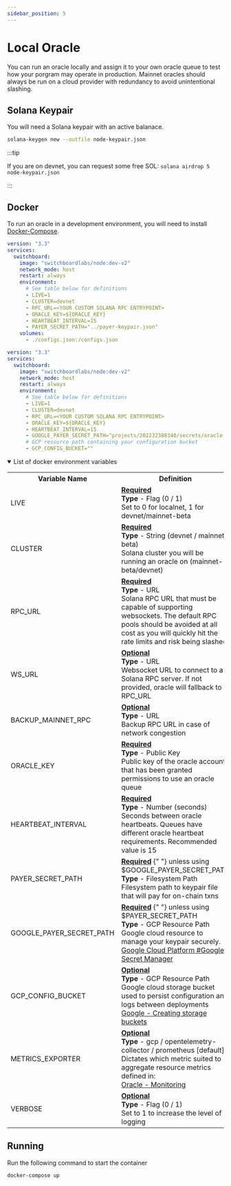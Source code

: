 ```yaml
---
sidebar_position: 5
---
```


# Local Oracle

You can run an oracle locally and assign it to your own oracle queue to test how your porgram may operate in production. Mainnet oracles should always be run on a cloud provider with redundancy to avoid unintentional slashing.

## Solana Keypair

You will need a Solana keypair with an active balanace.

```bash
solana-keygen new --outfile node-keypair.json
```

:::tip

If you are on devnet, you can request some free SOL: `solana airdrop 5 node-keypair.json`

:::

## Docker

To run an oracle in a development environment, you will need to install [Docker-Compose](https://docs.docker.com/compose/install/).


<Tabs>
<TabItem value="local" label="Local Machine" default>

```yaml title="docker-compose.yml"
version: "3.3"
services:
  switchboard:
    image: "switchboardlabs/node:dev-v2"
    network_mode: host
    restart: always
    environment:
      # See table below for definitions
      - LIVE=1
      - CLUSTER=devnet
      - RPC_URL=<YOUR CUSTOM SOLANA RPC ENTRYPOINT>
      - ORACLE_KEY=${ORACLE_KEY}
      - HEARTBEAT_INTERVAL=15
      - PAYER_SECRET_PATH="../payer-keypair.json"
    volumes:
      - ./configs.json:/configs.json
```

</TabItem>
<TabItem value="gcp" label="Google Container">

```yaml title="docker-compose.yml"
version: "3.3"
services:
  switchboard:
    image: "switchboardlabs/node:dev-v2"
    network_mode: host
    restart: always
    environment:
      # See table below for definitions
      - LIVE=1
      - CLUSTER=devnet
      - RPC_URL=<YOUR CUSTOM SOLANA RPC ENTRYPOINT>
      - ORACLE_KEY=${ORACLE_KEY}
      - HEARTBEAT_INTERVAL=15
      - GOOGLE_PAYER_SECRET_PATH="projects/202232388340/secrets/oracle-payer-secret"
      # GCP resource path containing your configuration bucket
      - GCP_CONFIG_BUCKET=""
```

</TabItem>

</Tabs>

<details open>
  <summary>List of docker environment variables</summary>
  <table>
    <tr>
      <th>Variable Name</th>
      <th>Definition</th>
    </tr>
    <tr>
      <td>LIVE</td>
      <td>
        <b>
          <u>Required</u>
        </b>
        <br />
        <b>Type</b> - Flag (0 / 1)
        <br />
        Set to 0 for localnet, 1 for devnet/mainnet-beta
      </td>
    </tr>
    <tr>
      <td>CLUSTER</td>
      <td>
        <b>
          <u>Required</u>
        </b>
        <br />
        <b>Type</b> - String (devnet / mainnet-beta)
        <br />
        Solana cluster you will be running an oracle on (mainnet-beta/devnet)
      </td>
    </tr>
    <tr>
      <td>RPC_URL</td>
      <td>
        <b>
          <u>Required</u>
        </b>
        <br />
        <b>Type</b> - URL
        <br />
        Solana RPC URL that must be capable of supporting websockets. The
        default RPC pools should be avoided at all cost as you will quickly hit
        the rate limits and risk being slashed
      </td>
    </tr>
    <tr>
      <td>WS_URL</td>
      <td>
        <b>
          <u>Optional</u>
        </b>
        <br />
        <b>Type</b> - URL
        <br />
        Websocket URL to connect to a Solana RPC server. If not provided, oracle
        will fallback to RPC_URL
      </td>
    </tr>
    <tr>
      <td>BACKUP_MAINNET_RPC</td>
      <td>
        <b>
          <u>Optional</u>
        </b>
        <br />
        <b>Type</b> - URL
        <br />
        Backup RPC URL in case of network congestion
      </td>
    </tr>
    <tr>
      <td>ORACLE_KEY</td>
      <td>
        <b>
          <u>Required</u>
        </b>
        <br />
        <b>Type</b> - Public Key
        <br />
        Public key of the oracle account that has been granted permissions to
        use an oracle queue
      </td>
    </tr>
    <tr>
      <td>HEARTBEAT_INTERVAL</td>
      <td>
        <b>
          <u>Required</u>
        </b>
        <br />
        <b>Type</b> - Number (seconds)
        <br />
        Seconds between oracle heartbeats. Queues have different oracle
        heartbeat requirements. Recommended value is 15
      </td>
    </tr>
    <tr>
      <td>PAYER_SECRET_PATH</td>
      <td>
        <b>
          <u>Required</u>
        </b>{" "}
        unless using $GOOGLE_PAYER_SECRET_PATH
        <br />
        <b>Type</b> - Filesystem Path
        <br />
        Filesystem path to keypair file that will pay for on-chain txns
      </td>
    </tr>
    <tr>
      <td>GOOGLE_PAYER_SECRET_PATH</td>
      <td>
        <b>
          <u>Required</u>
        </b>{" "}
        unless using $PAYER_SECRET_PATH
        <br />
        <b>Type</b> - GCP Resource Path
        <br />
        Google cloud resource to manage your keypair securely.
        <br />
        <a href="../oracle/google#google-secret-manager">
          Google Cloud Platform #Google Secret Manager
        </a>
      </td>
    </tr>
    <tr>
      <td>GCP_CONFIG_BUCKET</td>
      <td>
        <b>
          <u>Optional</u>
        </b>
        <br />
        <b>Type</b> - GCP Resource Path
        <br />
        Google cloud storage bucket used to persist configuration and logs
        between deployments
        <br />
        <a href="https://cloud.google.com/storage/docs/creating-bucketsr">
          Google - Creating storage buckets
        </a>
      </td>
    </tr>
    <tr>
      <td>METRICS_EXPORTER</td>
      <td>
        <b>
          <u>Optional</u>
        </b>
        <br />
        <b>Type</b> - gcp / opentelemetry-collector / prometheus [default]
        <br />
        Dictates which metric suited to aggregate resource metrics defined in:
        <br />
        <a href="../oracle/monitor">Oracle - Monitoring</a>
      </td>
    </tr>
    <tr>
      <td>VERBOSE</td>
      <td>
        <b>
          <u>Optional</u>
        </b>
        <br />
        <b>Type</b> - Flag (0 / 1)
        <br />
        Set to 1 to increase the level of logging
      </td>
    </tr>
  </table>
</details>

## Running

Run the following command to start the container

```bash
docker-compose up
```
